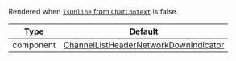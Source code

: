 Rendered when [`isOnline` from `ChatContext`](/reactnative/contexts/chat-context#isonline) is false.

| Type | Default |
| - | - |
| component | [ChannelListHeaderNetworkDownIndicator](https://github.com/GetStream/stream-chat-react-native/blob/master/package/src/components/ChannelList/ChannelListHeaderNetworkDownIndicator.tsx) |

